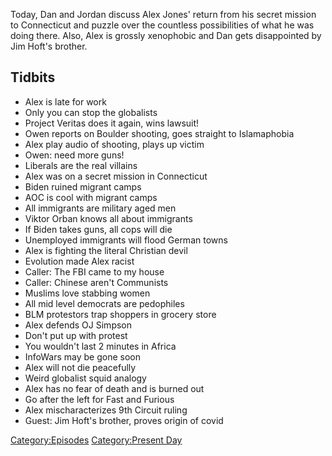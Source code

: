 {{DEFAULTSORT:
    #_EPISODE_0543:March 23-24, 2021
}}{{Episode
    | title             = March 23-24, 2021
    | caption           = Listen to this episode on [https://knowledgefight.libsyn.com/543-march-23-24-2021 Libsyn] [https://open.spotify.com/episode/6EaFdM6ZAv80QEfHzarKzA Spotify], Read the [[Transcript/543: March 23-24, 2021|Unofficial Transcript]], View discussion on [https://reddit.com/mdic3g Reddit]
    | episodeNumber     = 543
    | length            = 01:22:56
    | airDate           = March 26, 2021
    | coverageStartDate = March 23, 2021
    | coverageEndDate   = March 24, 2021
    | episodeType       = [[:Category:Present Day|Present Day]]
    | appearance        = [[Owen Shroyer]], [[Alexandria Ocasio-Cortez]], [[Viktor Orban]], [[OJ Simpson]], [[Jim Hoft's brother]]
    | oocDrop           = Plastic fruit is fake
    | previousEpisode   = [[542: September 15, 2010]]
    | nextEpisode       = [[544: May 1, 2003]]
}}

{{Stub}}

Today, Dan and Jordan discuss Alex Jones' return from his secret mission to Connecticut and puzzle over the countless possibilities of what he was doing there. Also, Alex is grossly xenophobic and Dan gets disappointed by Jim Hoft's brother.

==Tidbits==

*Alex is late for work
*Only you can stop the globalists
*Project Veritas does it again, wins lawsuit!
*Owen reports on Boulder shooting, goes straight to Islamaphobia
*Alex play audio of shooting, plays up victim
*Owen: need more guns!
*Liberals are the real villains
*Alex was on a secret mission in Connecticut
*Biden ruined migrant camps
*AOC is cool with migrant camps
*All immigrants are military aged men
*Viktor Orban knows all about immigrants
*If Biden takes guns, all cops will die
*Unemployed immigrants will flood German towns
*Alex is fighting the literal Christian devil
*Evolution made Alex racist
*Caller: The FBI came to my house
*Caller: Chinese aren't Communists
*Muslims love stabbing women
*All mid level democrats are pedophiles
*BLM protestors trap shoppers in grocery store
*Alex defends OJ Simpson
*Don't put up with protest
*You wouldn't last 2 minutes in Africa
*InfoWars may be gone soon
*Alex will not die peacefully
*Weird globalist squid analogy
*Alex has no fear of death and is burned out
*Go after the left for Fast and Furious
*Alex mischaracterizes 9th Circuit ruling
*Guest: Jim Hoft's brother, proves origin of covid

[[Category:Episodes]]
[[Category:Present Day]]
